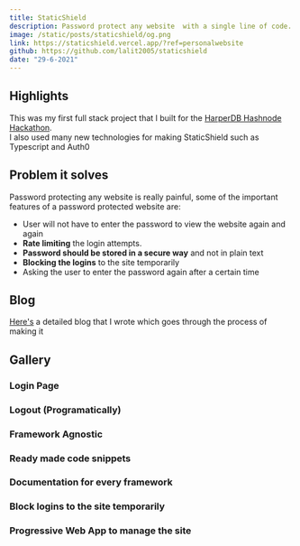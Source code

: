 ```yaml
---
title: StaticShield
description: Password protect any website  with a single line of code.
image: /static/posts/staticshield/og.png
link: https://staticshield.vercel.app/?ref=personalwebsite
github: https://github.com/lalit2005/staticshield
date: "29-6-2021"
---
```


## Highlights

This was my first full stack project that I built for the [HarperDB Hashnode Hackathon](https://townhall.hashnode.com/announcing-harperdb-hackathon-on-hashnode).  
I also used many new technologies for making StaticShield such as Typescript and Auth0

## Problem it solves

Password protecting any website is really painful, some of the important features of a password protected website are:

- User will not have to enter the password to view the website again and again
- **Rate limiting** the login attempts.
- **Password should be stored in a secure way** and not in plain text
- **Blocking the logins** to the site temporarily
- Asking the user to enter the password again after a certain time

## Blog

[Here's](/posts/staticshield) a detailed blog that I wrote which goes
through the process of making it

## Gallery

### Login Page

### Logout (Programatically)

### Framework Agnostic

### Ready made code snippets

### Documentation for every framework

### Block logins to the site temporarily

### Progressive Web App to manage the site
